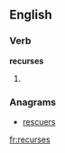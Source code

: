 
==English==

===Verb===
'''recurses'''

# {{third-person singular of|[[recurse]]}}

===Anagrams===
* [[rescuers#English|rescuers]]

[[fr:recurses]]